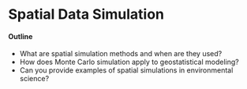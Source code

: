 # Spatial Data Simulation

#### Outline

* What are spatial simulation methods and when are they used?
* How does Monte Carlo simulation apply to geostatistical modeling?
* Can you provide examples of spatial simulations in environmental science?
